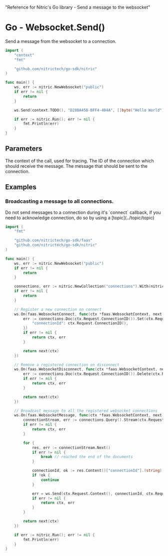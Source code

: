   "Reference for Nitric's Go library - Send a message to the websocket"

# Go - Websocket.Send()

Send a message from the websocket to a connection.

```go
import (
	"context"
	"fmt"

	"github.com/nitrictech/go-sdk/nitric"
)

func main() {
	ws, err := nitric.NewWebsocket("public")
	if err != nil {
		return
	}

	ws.Send(context.TODO(), "D28BA458-BFF4-404A", []byte("Hello World"))

	if err := nitric.Run(); err != nil {
		fmt.Println(err)
	}
}
```

## Parameters

<Properties>
  <Property name="ctx" required type="context">
    The context of the call, used for tracing.
  </Property>
  <Property name="connectionId" required type="string">
    The ID of the connection which should receive the message.
  </Property>
  <Property name="message" required type="[]byte">
    The message that should be sent to the connection.
  </Property>
</Properties>

## Examples

### Broadcasting a message to all connections.

<Note>
  Do not send messages to a connection during it's `connect` callback, if you
  need to acknowledge connection, do so by using a [topic](../topic/topic)
</Note>

```go
import (
	"fmt"

	"github.com/nitrictech/go-sdk/faas"
	"github.com/nitrictech/go-sdk/nitric"
)

func main() {
	ws, err := nitric.NewWebsocket("public")
	if err != nil {
		return
	}

	connections, err := nitric.NewCollection("connections").With(nitric.CollectionEverything...)
	if err != nil {
		return
	}

	// Register a new connection on connect
	ws.On(faas.WebsocketConnect, func(ctx *faas.WebsocketContext, next faas.WebsocketHandler) (*faas.WebsocketContext, error) {
		err := connections.Doc(ctx.Request.ConnectionID()).Set(ctx.Request.Context(), map[string]interface{}{
			"connectionId": ctx.Request.ConnectionID(),
		})
		if err != nil {
			return ctx, err
		}

		return next(ctx)
	})

	// Remove a registered connection on disconnect
	ws.On(faas.WebsocketDisconnect, func(ctx *faas.WebsocketContext, next faas.WebsocketHandler) (*faas.WebsocketContext, error) {
		err := connections.Doc(ctx.Request.ConnectionID()).Delete(ctx.Request.Context())
		if err != nil {
			return ctx, err
		}

		return next(ctx)
	})

	// Broadcast message to all the registered websocket connections
	ws.On(faas.WebsocketMessage, func(ctx *faas.WebsocketContext, next faas.WebsocketHandler) (*faas.WebsocketContext, error) {
		connectionStream, err := connections.Query().Stream(ctx.Request.Context())
		if err != nil {
			return ctx, err
		}

		for {
			res, err := connectionStream.Next()
			if err != nil {
				break // reached the end of the documents
			}

			connectionId, ok := res.Content()["connectionId"].(string)
			if !ok {
				continue
			}

			err = ws.Send(ctx.Request.Context(), connectionId, ctx.Request.Data())
			if err != nil {
				return ctx, err
			}
		}

		return next(ctx)
	})

	if err := nitric.Run(); err != nil {
		fmt.Println(err)
	}
}
```
